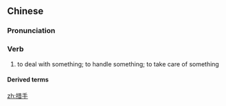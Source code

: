 ==Chinese==
{{zh-forms}}

===Pronunciation===
{{zh-pron
|m=cuòshǒu
|cat=v
}}

===Verb===
{{zh-verb}}

# to deal with something; to handle something; to take care of something

====Derived terms====
{{zh-der|措手不及}}

[[zh:措手]]